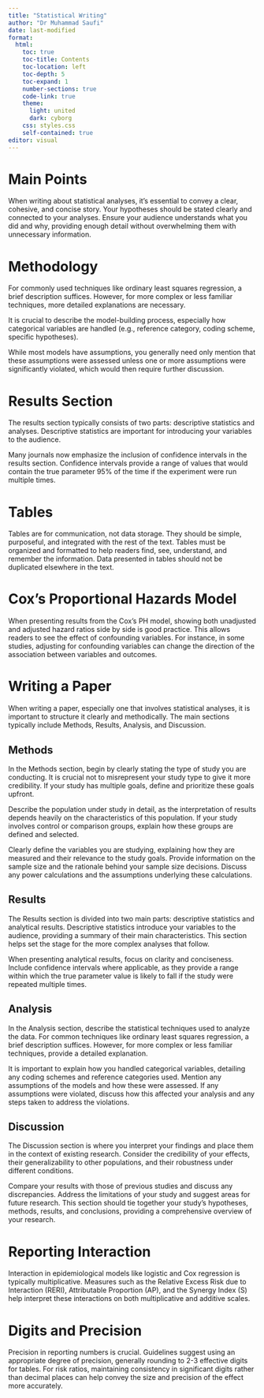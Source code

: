 ```yaml
---
title: "Statistical Writing"
author: "Dr Muhammad Saufi"
date: last-modified
format: 
  html:
    toc: true
    toc-title: Contents
    toc-location: left
    toc-depth: 5
    toc-expand: 1
    number-sections: true
    code-link: true
    theme:
      light: united
      dark: cyborg
    css: styles.css
    self-contained: true
editor: visual
---
```


# Main Points
When writing about statistical analyses, it's essential to convey a clear, cohesive, and concise story. Your hypotheses should be stated clearly and connected to your analyses. Ensure your audience understands what you did and why, providing enough detail without overwhelming them with unnecessary information.

# Methodology
For commonly used techniques like ordinary least squares regression, a brief description suffices. However, for more complex or less familiar techniques, more detailed explanations are necessary. 

It is crucial to describe the model-building process, especially how categorical variables are handled (e.g., reference category, coding scheme, specific hypotheses). 

While most models have assumptions, you generally need only mention that these assumptions were assessed unless one or more assumptions were significantly violated, which would then require further discussion.

# Results Section
The results section typically consists of two parts: descriptive statistics and analyses. Descriptive statistics are important for introducing your variables to the audience. 

Many journals now emphasize the inclusion of confidence intervals in the results section. Confidence intervals provide a range of values that would contain the true parameter 95% of the time if the experiment were run multiple times. 

# Tables
Tables are for communication, not data storage. They should be simple, purposeful, and integrated with the rest of the text. Tables must be organized and formatted to help readers find, see, understand, and remember the information. Data presented in tables should not be duplicated elsewhere in the text.

# Cox’s Proportional Hazards Model
When presenting results from the Cox's PH model, showing both unadjusted and adjusted hazard ratios side by side is good practice. This allows readers to see the effect of confounding variables. For instance, in some studies, adjusting for confounding variables can change the direction of the association between variables and outcomes.

# Writing a Paper
When writing a paper, especially one that involves statistical analyses, it is important to structure it clearly and methodically. The main sections typically include Methods, Results, Analysis, and Discussion.

## Methods
In the Methods section, begin by clearly stating the type of study you are conducting. It is crucial not to misrepresent your study type to give it more credibility. If your study has multiple goals, define and prioritize these goals upfront. 

Describe the population under study in detail, as the interpretation of results depends heavily on the characteristics of this population. If your study involves control or comparison groups, explain how these groups are defined and selected. 

Clearly define the variables you are studying, explaining how they are measured and their relevance to the study goals. Provide information on the sample size and the rationale behind your sample size decisions. Discuss any power calculations and the assumptions underlying these calculations.

## Results
The Results section is divided into two main parts: descriptive statistics and analytical results. Descriptive statistics introduce your variables to the audience, providing a summary of their main characteristics. This section helps set the stage for the more complex analyses that follow. 

When presenting analytical results, focus on clarity and conciseness. Include confidence intervals where applicable, as they provide a range within which the true parameter value is likely to fall if the study were repeated multiple times. 

## Analysis
In the Analysis section, describe the statistical techniques used to analyze the data. For common techniques like ordinary least squares regression, a brief description suffices. However, for more complex or less familiar techniques, provide a detailed explanation. 

It is important to explain how you handled categorical variables, detailing any coding schemes and reference categories used. Mention any assumptions of the models and how these were assessed. If any assumptions were violated, discuss how this affected your analysis and any steps taken to address the violations.

## Discussion
The Discussion section is where you interpret your findings and place them in the context of existing research. Consider the credibility of your effects, their generalizability to other populations, and their robustness under different conditions. 

Compare your results with those of previous studies and discuss any discrepancies. Address the limitations of your study and suggest areas for future research. This section should tie together your study's hypotheses, methods, results, and conclusions, providing a comprehensive overview of your research.

# Reporting Interaction
Interaction in epidemiological models like logistic and Cox regression is typically multiplicative. Measures such as the Relative Excess Risk due to Interaction (RERI), Attributable Proportion (AP), and the Synergy Index (S) help interpret these interactions on both multiplicative and additive scales.

# Digits and Precision
Precision in reporting numbers is crucial. Guidelines suggest using an appropriate degree of precision, generally rounding to 2-3 effective digits for tables. For risk ratios, maintaining consistency in significant digits rather than decimal places can help convey the size and precision of the effect more accurately.